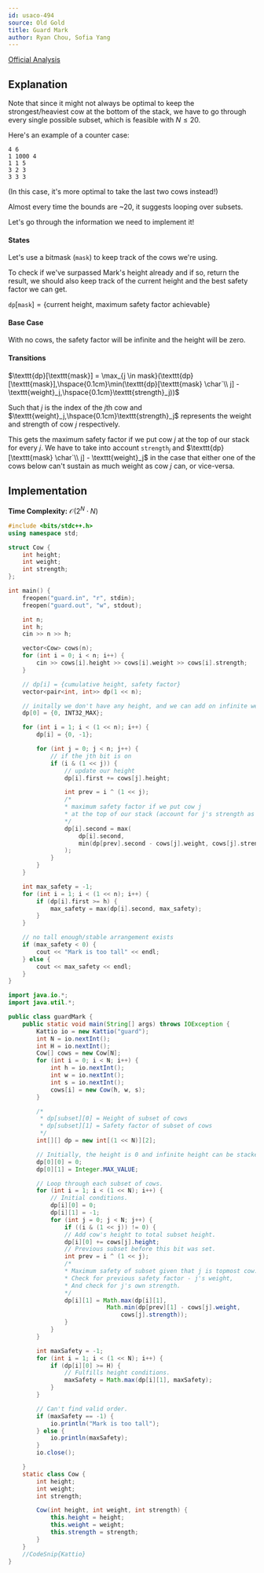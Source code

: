 ```yaml
---
id: usaco-494
source: Old Gold
title: Guard Mark
author: Ryan Chou, Sofia Yang
---
```

 
[Official Analysis](http://www.usaco.org/current/data/sol_guard_gold.html)

## Explanation

Note that since it might not always be optimal to keep the strongest/heaviest cow at the bottom of the stack, we have to go through every single possible subset, which is feasible with $N \leq 20$.

Here's an example of a counter case:
```
4 6
1 1000 4
1 1 5
3 2 3
3 3 3
```
(In this case, it's more optimal to take the last two cows instead!)

Almost every time the bounds are ~$20$, it suggests looping over subsets.

Let's go through the information we need to implement it!

#### States

Let's use a bitmask ($\texttt{mask}$) to keep track of the cows we're using.

To check if we've surpassed Mark's height already and if so, return the result, we should also keep track of the current height and the best safety factor we can get.

$\texttt{dp}[\texttt{mask}] =\{$current height, maximum safety factor achievable$\}$

#### Base Case

With no cows, the safety factor will be infinite and the height will be zero.

#### Transitions

$\texttt{dp}[\texttt{mask}] = \max_{j \in mask}(\texttt{dp}[\texttt{mask}],\hspace{0.1cm}\min(\texttt{dp}[\texttt{mask} \char`\\ j] - \texttt{weight}_j,\hspace{0.1cm}\texttt{strength}_j))$

Such that $j$ is the index of the $j$th cow and $\texttt{weight}_j,\hspace{0.1cm}\texttt{strength}_j$ represents the weight and strength of cow $j$ respectively.

This gets the maximum safety factor if we put cow $j$ at the top of our stack for every $j$. We have to take into account $\texttt{strength}_j$ and $\texttt{dp}[\texttt{mask} \char`\\ j] - \texttt{weight}_j$ in the case that either one of the cows below can't sustain as much weight as cow $j$ can, or vice-versa.

## Implementation

**Time Complexity:** $\mathcal{O}(2^N \cdot N)$

<LanguageSection>
<CPPSection>

```cpp
#include <bits/stdc++.h>
using namespace std;

struct Cow {
	int height;
	int weight;
	int strength; 
};

int main() {
	freopen("guard.in", "r", stdin);
	freopen("guard.out", "w", stdout);

	int n;
	int h;
	cin >> n >> h;

	vector<Cow> cows(n);
	for (int i = 0; i < n; i++) {
		cin >> cows[i].height >> cows[i].weight >> cows[i].strength;
	}

	// dp[i] = {cumulative height, safety factor}
	vector<pair<int, int>> dp(1 << n);

	// initally we don't have any height, and we can add on infinite weight
	dp[0] = {0, INT32_MAX};

	for (int i = 1; i < (1 << n); i++) {
		dp[i] = {0, -1};

		for (int j = 0; j < n; j++) {
			// if the jth bit is on
			if (i & (1 << j)) {
				// update our height
				dp[i].first += cows[j].height;

				int prev = i ^ (1 << j);
				/*
				* maximum safety factor if we put cow j
				* at the top of our stack (account for j's strength as well)
				*/
				dp[i].second = max(
					dp[i].second,
					min(dp[prev].second - cows[j].weight, cows[j].strength)
				);
			}
		}
	}

	int max_safety = -1;
	for (int i = 1; i < (1 << n); i++) {
		if (dp[i].first >= h) {
			max_safety = max(dp[i].second, max_safety);
		}
	}

	// no tall enough/stable arrangement exists
	if (max_safety < 0) {
		cout << "Mark is too tall" << endl;
	} else {
		cout << max_safety << endl;
	}
}
```
</CPPSection>

<JavaSection>

```java
import java.io.*;
import java.util.*;

public class guardMark {
	public static void main(String[] args) throws IOException {
		Kattio io = new Kattio("guard");
		int N = io.nextInt();
		int H = io.nextInt();
		Cow[] cows = new Cow[N];
		for (int i = 0; i < N; i++) {
			int h = io.nextInt();
			int w = io.nextInt();
			int s = io.nextInt();
			cows[i] = new Cow(h, w, s);
		}

		/*
	 	 * dp[subset][0] = Height of subset of cows
	 	 * dp[subset][1] = Safety factor of subset of cows
	 	 */
		int[][] dp = new int[(1 << N)][2];

		// Initially, the height is 0 and infinite height can be stacked.
		dp[0][0] = 0;
		dp[0][1] = Integer.MAX_VALUE;

		// Loop through each subset of cows.
		for (int i = 1; i < (1 << N); i++) {
			// Initial conditions.
			dp[i][0] = 0;
			dp[i][1] = -1;
			for (int j = 0; j < N; j++) {
				if ((i & (1 << j)) != 0) {
				// Add cow's height to total subset height.
				dp[i][0] += cows[j].height;
				// Previous subset before this bit was set.
				int prev = i ^ (1 << j);
				/*
				* Maximum safety of subset given that j is topmost cow.
				* Check for previous safety factor - j's weight,
				* And check for j's own strength.
				*/
				dp[i][1] = Math.max(dp[i][1],
							Math.min(dp[prev][1] - cows[j].weight,
								cows[j].strength));
				}
			}
		}

		int maxSafety = -1;
		for (int i = 1; i < (1 << N); i++) {
			if (dp[i][0] >= H) {
				// Fulfills height conditions.
				maxSafety = Math.max(dp[i][1], maxSafety);
			}
		}

		// Can't find valid order.
		if (maxSafety == -1) {
			io.println("Mark is too tall");
		} else {
			io.println(maxSafety);
		}
		io.close();

	}
	static class Cow {
		int height;
		int weight;
		int strength;

		Cow(int height, int weight, int strength) {
			this.height = height;
			this.weight = weight;
			this.strength = strength;
		}
	}
	//CodeSnip{Kattio}
}
```
</JavaSection>
</LanguageSection>
